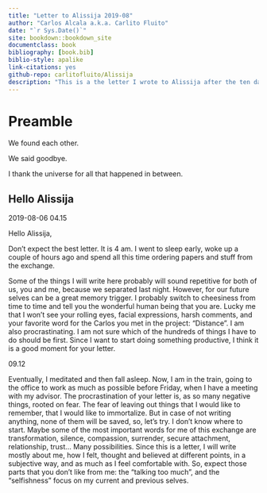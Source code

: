 ```yaml
--- 
title: "Letter to Alissija 2019-08"
author: "Carlos Alcala a.k.a. Carlito Fluito"
date: "`r Sys.Date()`"
site: bookdown::bookdown_site
documentclass: book
bibliography: [book.bib]
biblio-style: apalike
link-citations: yes
github-repo: carlitofluito/Alissija
description: "This is a the letter I wrote to Alissija after the ten days we spent together in August 2019"
---
```


# Preamble {-#preamble}

We found each other. 

We said goodbye. 

I thank the universe for all that happened in between.

## Hello Alissija

2019-08-06 04.15

Hello Alissija, 

Don’t expect the best letter. It is 4 am. I went to sleep early, woke up a couple of hours ago and spend all this time ordering papers and stuff from the exchange. 

Some of the things I will write here probably will sound repetitive for both of us, you and me, because we separated last night. However, for our future selves can be a great memory trigger. I probably switch to cheesiness from time to time and tell you the wonderful human being that you are. Lucky me that I won’t see your rolling eyes, facial expressions, harsh comments, and your favorite word for the Carlos you met in the project: “Distance”. I am also procrastinating. I am not sure which of the hundreds of things I have to do should be first. Since I want to start doing something productive, I think it is a good moment for your letter.

09.12 

Eventually, I meditated and then fall asleep. Now, I am in the train, going to the office to work as much as possible before Friday, when I have a meeting with my advisor. The procrastination of your letter is, as so many negative things, rooted on fear. The fear of leaving out things that I would like to remember, that I would like to immortalize. But in case of not writing anything, none of them will be saved, so, let’s try. 
I don’t know where to start. Maybe some of the most important words for me of this exchange are transformation, silence, compassion, surrender, secure attachment, relationship, trust… Many possibilities. Since this is a letter, I will write mostly about me, how I felt, thought and believed at different points, in a subjective way, and as much as I feel comfortable with. So, expect those parts that you don’t like from me: the “talking too much”, and the “selfishness” focus on my current and previous selves.
